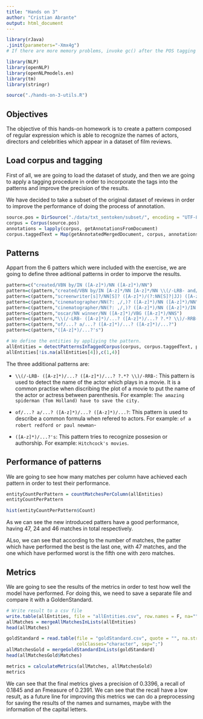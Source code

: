 ```yaml
---
title: "Hands on 3"
author: "Cristian Abrante"
output: html_document
---
```


```r
library(rJava)
.jinit(parameters="-Xmx4g")
# If there are more memory problems, invoke gc() after the POS tagging

library(NLP) 
library(openNLP) 
library(openNLPmodels.en)
library(tm)
library(stringr)

source("./hands-on-3-utils.R")
```

## Objectives

The objective of this hands-on homework is to create a pattern composed of regular expression which is able to recognize the names of actors, directors and celebrities which appear in a dataset of film reviews.

## Load corpus and tagging

First of all, we are going to load the dataset of study, and then we are going to apply a tagging procedure in order to incorporate the tags into the patterns and improve the precision of the results.

We have decided to take a subset of the original dataset of reviews in order to improve the performance of doing the process of annotation.

```r
source.pos = DirSource("./data/txt_sentoken/subset/", encoding = "UTF-8")
corpus = Corpus(source.pos)
annotations = lapply(corpus, getAnnotationsFromDocument)
corpus.taggedText = Map(getAnnotatedMergedDocument, corpus, annotations)
```

## Patterns

Appart from the 6 patters which were included with the exercise, we are going to define three aditional patterns in order to imporve the results.

```r
pattern=c("created/VBN by/IN ([A-z]*)/NN ([A-z]*)/NN")
pattern=c(pattern,"created/VBN by/IN [A-z]*/NN [A-z]*/NN \\(/-LRB- and/CC ([A-z]*)/JJ ([A-z]*)/NN")
pattern=c(pattern,"screenwriter[s]?/NN[S]? ([A-z]*)/(?:NN[S]?|JJ) ([A-z]*)/(?:NN|JJ)")
pattern=c(pattern,"cinematographer/NN(?: ,/,)? ([A-z]*)/NN ([A-z]*)/NN")
pattern=c(pattern,"cinematographer/NN(?: ,/,)? ([A-z]*)/NN ([A-z]*)/IN ([A-z]*)/NN")
pattern=c(pattern,"oscar/NN winner/NN ([A-z]*)/VBG ([A-z]*)/NNS")
pattern=c(pattern,"\\(/-LRB- ([A-z]*)/...? ([A-z]*)/...? ?.*? \\)/-RRB-")
pattern=c(pattern,"of/...? a/...? ([A-z]*)/...? ([A-z]*)/...?")
pattern=c(pattern,"([A-z]*)/...?'s")

# We define the entities by appliying the pattern.
allEntities = detectPatternsInTaggedCorpus(corpus, corpus.taggedText, pattern)
allEntities[!is.na(allEntities[4]),c(1,4)]
```

The three additional patterns are:

* `\\(/-LRB- ([A-z]*)/...? ([A-z]*)/...? ?.*? \\)/-RRB-`: This pattern is used to detect the name of the actor which plays in a movie. It is a common practise when discribing the plot of a movie to put the name of the actor or actress between parenthesis. For example: `The amazing spiderman (Tom Holland) have to save the city.`

* `of/...? a/...? ([A-z]*)/...? ([A-z]*)/...?`: This pattern is used to describe a common formula when refered to actors. For example: `of a robert redford or paul newman`-

* `([A-z]*)/...?'s`: This pattern tries to recognize possesion or authorship. For example: `Hitchcock's movies`.

## Performance of patterns

We are going to see how many matches per column have achieved each pattern in order to test their performance.

```r
entityCountPerPattern = countMatchesPerColumn(allEntities)
entityCountPerPattern

hist(entityCountPerPattern$Count)
```

As we can see the new introduced patters have a good performance, having 47, 24 and 46 matches in total respectively.

ALso, we can see that according to the number of matches, the patter which have performed the best is the last one, with 47 matches, and the one which have performed worst is the fifth one with zero matches.

## Metrics

We are going to see the results of the metrics in order to test how well the model have performed. For doing this, we need to save a separate file and compare it with a GoldenStandard.

```r
# Write result to a csv file
write.table(allEntities, file = "allEntities.csv", row.names = F, na="", sep=";")
allMatches = mergeAllMatchesInLists(allEntities)
head(allMatches)

goldStandard = read.table(file = "goldStandard.csv", quote = "", na.strings=c(""),
                          colClasses="character", sep=";")
allMatchesGold = mergeGoldStandardInLists(goldStandard)
head(allMatchesGold$Matches)

metrics = calculateMetrics(allMatches, allMatchesGold)
metrics
```

We can see that the final metrics gives a precision of 0.3396, a recall of 0.1845 and an Fmeasure of 0.2391. We can see that the recall have a low result, as a future line for improving this metrics we can do a preprocessing for saving the results of the names and surnames, maybe with the information of the capital letters.
